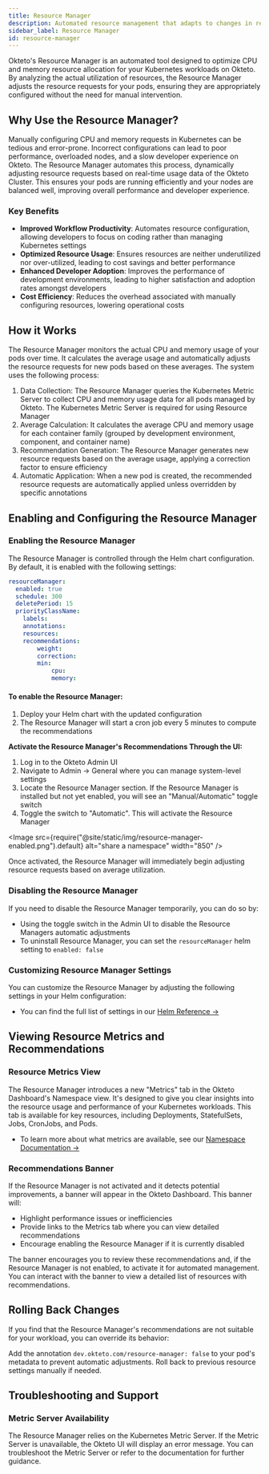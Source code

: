 ```yaml
---
title: Resource Manager
description: Automated resource management that adapts to changes in real utilization over time
sidebar_label: Resource Manager
id: resource-manager
---
```



Okteto's Resource Manager is an automated tool designed to optimize CPU and memory resource allocation for your Kubernetes workloads on Okteto.
By analyzing the actual utilization of resources, the Resource Manager adjusts the resource requests for your pods, ensuring they are appropriately configured without the need for manual intervention.

## Why Use the Resource Manager?
Manually configuring CPU and memory requests in Kubernetes can be tedious and error-prone.
Incorrect configurations can lead to poor performance, overloaded nodes, and a slow developer experience on Okteto.
The Resource Manager automates this process, dynamically adjusting resource requests based on real-time usage data of the Okteto Cluster.
This ensures your pods are running efficiently and your nodes are balanced well, improving overall performance and developer experience.

### Key Benefits
- **Improved Workflow Productivity**: Automates resource configuration, allowing developers to focus on coding rather than managing Kubernetes settings
- **Optimized Resource Usage**: Ensures resources are neither underutilized nor over-utilized, leading to cost savings and better performance
- **Enhanced Developer Adoption**: Improves the performance of development environments, leading to higher satisfaction and adoption rates amongst developers
- **Cost Efficiency**: Reduces the overhead associated with manually configuring resources, lowering operational costs

## How it Works

The Resource Manager monitors the actual CPU and memory usage of your pods over time.
It calculates the average usage and automatically adjusts the resource requests for new pods based on these averages. The system uses the following process:

1. Data Collection: The Resource Manager queries the Kubernetes Metric Server to collect CPU and memory usage data for all pods managed by Okteto. The Kubernetes Metric Server is required for using Resource Manager
1. Average Calculation: It calculates the average CPU and memory usage for each container family (grouped by development environment, component, and container name)
1. Recommendation Generation: The Resource Manager generates new resource requests based on the average usage, applying a correction factor to ensure efficiency
1. Automatic Application: When a new pod is created, the recommended resource requests are automatically applied unless overridden by specific annotations

## Enabling and Configuring the Resource Manager
### Enabling the Resource Manager
The Resource Manager is controlled through the Helm chart configuration. By default, it is enabled with the following settings:

``` yaml
resourceManager:
  enabled: true
  schedule: 300
  deletePeriod: 15
  priorityClassName:
    labels:
	annotations:
	resources:
	recommendations:
		weight:
		correction:
		min:
			cpu:
			memory:
```
#### To enable the Resource Manager:

1. Deploy your Helm chart with the updated configuration
1. The Resource Manager will start a cron job every 5 minutes to compute the recommendations

**Activate the Resource Manager's Recommendations Through the UI:**

1. Log in to the Okteto Admin UI
1. Navigate to Admin -> General where you can manage system-level settings
1. Locate the Resource Manager section. If the Resource Manager is installed but not yet enabled, you will see an "Manual/Automatic" toggle switch
1. Toggle the switch to "Automatic". This will activate the Resource Manager

  <Image
    src={require("@site/static/img/resource-manager-enabled.png").default}
    alt="share a namespace"
    width="850"
  />

Once activated, the Resource Manager will immediately begin adjusting resource requests based on average utilization.

### Disabling the Resource Manager
If you need to disable the Resource Manager temporarily, you can do so by:

- Using the toggle switch in the Admin UI to disable the Resource Managers automatic adjustments
- To uninstall Resource Manager, you can set the `resourceManager` helm setting to `enabled: false`

### Customizing Resource Manager Settings
You can customize the Resource Manager by adjusting the following settings in your Helm configuration:

* You can find the full list of settings in our [Helm Reference →](self-hosted/helm-configuration.mdx#resourceManager)

## Viewing Resource Metrics and Recommendations

### Resource Metrics View

The Resource Manager introduces a new "Metrics" tab in the Okteto Dashboard's Namespace view. It's designed to give you clear insights into the resource usage and performance of your Kubernetes workloads.
This tab is available for key resources, including Deployments, StatefulSets, Jobs, CronJobs, and Pods.

* To learn more about what metrics are available, see our [Namespace Documentation →](core/namespaces.mdx#resource-metrics-view)

### Recommendations Banner
If the Resource Manager is not activated and it detects potential improvements, a banner will appear in the Okteto Dashboard. This banner will:

- Highlight performance issues or inefficiencies
- Provide links to the Metrics tab where you can view detailed recommendations
- Encourage enabling the Resource Manager if it is currently disabled

The banner encourages you to review these recommendations and, if the Resource Manager is not enabled, to activate it for automated management.
You can interact with the banner to view a detailed list of resources with recommendations.

## Rolling Back Changes
If you find that the Resource Manager's recommendations are not suitable for your workload, you can override its behavior:

Add the annotation `dev.okteto.com/resource-manager: false` to your pod's metadata to prevent automatic adjustments.
Roll back to previous resource settings manually if needed.

## Troubleshooting and Support
### Metric Server Availability
The Resource Manager relies on the Kubernetes Metric Server. If the Metric Server is unavailable, the Okteto UI will display an error message. You can troubleshoot the Metric Server or refer to the documentation for further guidance.